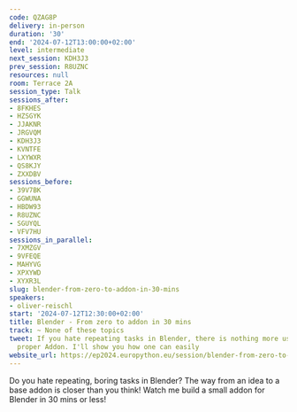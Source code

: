 ```yaml
---
code: QZAG8P
delivery: in-person
duration: '30'
end: '2024-07-12T13:00:00+02:00'
level: intermediate
next_session: KDH3J3
prev_session: R8UZNC
resources: null
room: Terrace 2A
session_type: Talk
sessions_after:
- 8FKHES
- HZSGYK
- JJAKNR
- JRGVQM
- KDH3J3
- KVNTFE
- LXYWXR
- QS8KJY
- ZXXDBV
sessions_before:
- 39V7BK
- GGWUNA
- HBDW93
- R8UZNC
- SGUYQL
- VFV7HU
sessions_in_parallel:
- 7XMZGV
- 9VFEQE
- MAHYVG
- XPXYWD
- XYXR3L
slug: blender-from-zero-to-addon-in-30-mins
speakers:
- oliver-reischl
start: '2024-07-12T12:30:00+02:00'
title: Blender - From zero to addon in 30 mins
track: ~ None of these topics
tweet: If you hate repeating tasks in Blender, there is nothing more useful than a
  proper Addon. I'll show you how one can easily
website_url: https://ep2024.europython.eu/session/blender-from-zero-to-addon-in-30-mins
---
```


Do you hate repeating, boring tasks in Blender? The way from an idea to a base addon is closer than you think! Watch me build a small addon for Blender in 30 mins or less!
